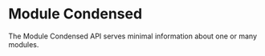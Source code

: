 # Module Condensed

<subtitle>
  The Module Condensed API serves minimal information about one or many modules.
</subtitle>
